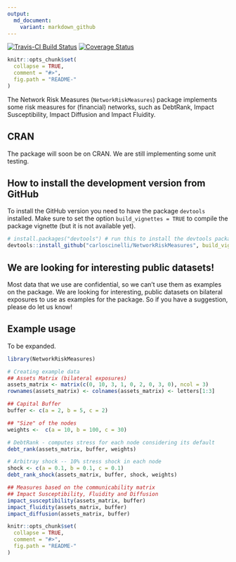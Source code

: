 ```yaml
---
output:
  md_document:
    variant: markdown_github
---
```


<!-- README.md is generated from README.Rmd. Please edit that file -->
[![Travis-CI Build Status](https://travis-ci.org/carloscinelli/NetworkRiskMeasures.svg?branch=master)](https://travis-ci.org/carloscinelli/NetworkRiskMeasures)
[![Coverage Status](https://img.shields.io/codecov/c/github/carloscinelli/NetworkRiskMeasures/master.svg)](https://codecov.io/github/carloscinelli/NetworkRiskMeasures?branch=master)

```r
knitr::opts_chunk$set(
  collapse = TRUE,
  comment = "#>",
  fig.path = "README-"
)

```

The Network Risk Measures (`NetworkRiskMeasures`) package implements some risk measures for (financial) networks, such as DebtRank, Impact Susceptibility, Impact Diffusion and Impact Fluidity. 

## CRAN

The package will soon be on CRAN. We are still implementing some unit testing. 


## How to install the development version from GitHub

To install the GitHub version you need to have the package `devtools` installed. Make sure to set the option `build_vignettes = TRUE` to compile the package vignette (but it is not available yet). 

```r
# install.packages("devtools") # run this to install the devtools package
devtools::install_github("carloscinelli/NetworkRiskMeasures", build_vignettes = TRUE)
```

## We are looking for interesting public datasets!

Most data that we use are confidential, so we can't use them as examples on the package. We are looking for interesting, public datasets on bilateral exposures to use as examples for the package. So if you have a suggestion, please do let us know!

## Example usage

To be expanded.

```r
library(NetworkRiskMeasures)

# Creating example data
## Assets Matrix (bilateral exposures)
assets_matrix <- matrix(c(0, 10, 3, 1, 0, 2, 0, 3, 0), ncol = 3)
rownames(assets_matrix) <- colnames(assets_matrix) <- letters[1:3]

## Capital Buffer
buffer <- c(a = 2, b = 5, c = 2)

## "Size" of the nodes
weights <-  c(a = 10, b = 100, c = 30)

# DebtRank - computes stress for each node considering its default
debt_rank(assets_matrix, buffer, weights)

# Arbitray shock -- 10% stress shock in each node
shock <- c(a = 0.1, b = 0.1, c = 0.1)
debt_rank_shock(assets_matrix, buffer, shock, weights)

## Measures based on the communicability matrix
## Impact Susceptibility, Fluidity and Diffusion
impact_susceptibility(assets_matrix, buffer)
impact_fluidity(assets_matrix, buffer)
impact_diffusion(assets_matrix, buffer)
```


```r
knitr::opts_chunk$set(
  collapse = TRUE,
  comment = "#>",
  fig.path = "README-"
)
```
